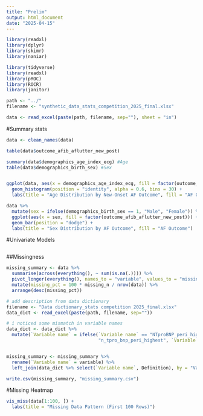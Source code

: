 ---
title: "Prelim"
output: html_document
date: "2025-04-15"
---

```{r}
library(readxl)
library(dplyr)
library(skimr)
library(naniar)

library(tidyverse)
library(readxl)
library(pROC)
library(ROCR)
library(janitor)
```
```{r}
path <- "../"
filename <- "synthetic_data_stats_competition_2025_final.xlsx"

data <- read_excel(paste(path, filename, sep=""), sheet = "in")
```

#Summary stats
```{r}
data <- clean_names(data)

table(data$outcome_afib_aflutter_new_post)

summary(data$demographics_age_index_ecg) #Age
table(data$demographics_birth_sex) #Sex


ggplot(data, aes(x = demographics_age_index_ecg, fill = factor(outcome_afib_aflutter_new_post))) +
  geom_histogram(position = "identity", alpha = 0.6, bins = 30) +
  labs(title = "Age Distribution by New-Onset AF Outcome", fill = "AF Outcome")

data %>%
  mutate(sex = ifelse(demographics_birth_sex == 1, "Male", "Female")) %>%
  ggplot(aes(x = sex, fill = factor(outcome_afib_aflutter_new_post))) +
  geom_bar(position = "dodge") +
  labs(title = "Sex Distribution by AF Outcome", fill = "AF Outcome")
```

#Univariate Models
```{r}

```

##Missingness
```{r}
missing_summary <- data %>%
  summarise(across(everything(), ~ sum(is.na(.)))) %>%
  pivot_longer(everything(), names_to = "variable", values_to = "missing_n") %>%
  mutate(missing_pct = 100 * missing_n / nrow(data)) %>%
  arrange(desc(missing_pct))
```

```{r}
# add description from data dictionary
filename <- "Data dictionary_stats competition 2025_final.xlsx"
data_dict <- read_excel(paste(path, filename, sep=""))

# i noticed some mismatch in variable names 
data_dict <- data_dict %>%
  mutate(`Variable name` = ifelse(`Variable name` == "NTproBNP_peri_highest", 
                                  "n_tpro_bnp_peri_highest", `Variable name`))


missing_summary <- missing_summary %>%
  rename(`Variable name` = variable) %>%
  left_join(data_dict %>% select(`Variable name`, Definition), by = "Variable name")

write.csv(missing_summary, "missing_summary.csv")
```


#Missing Heatmap
```{r}
vis_miss(data[1:100, ]) +
  labs(title = "Missing Data Pattern (First 100 Rows)")
```